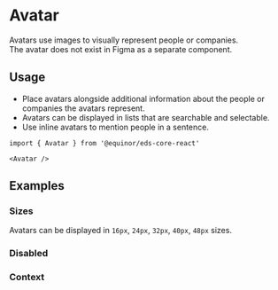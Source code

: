 
# Avatar

Avatars use images to visually represent people or companies.<br />
The avatar does not exist in Figma as a separate component.

<Links 
    documentationUrl="https://eds.equinor.com/0b0c666ab/p/96f1b1-image-placeholder/b/85d6bc"
    sourceUrl="https://github.com/equinor/design-system/blob/develop/packages/eds-core-react/src/components/Avatar/Avatar.tsx"
    npmUrl="https://www.npmjs.com/package/@equinor/eds-core-react"
/>

<Story id="data-display-avatar--introduction" />
<PropsTable />

## Usage

<ul>
    <li>Place avatars alongside additional information about the people or companies the avatars represent.</li>
    <li>Avatars can be displayed in lists that are searchable and selectable.</li>
    <li>Use inline avatars to mention people in a sentence.</li>
</ul>

```tsx
import { Avatar } from '@equinor/eds-core-react'

<Avatar />
```

## Examples

### Sizes

Avatars can be displayed in `16px`, `24px`, `32px`, `40px`, `48px` sizes.

<Story id="data-display-avatar--size" />

### Disabled

<Story id="data-display-avatar--disabled" />

### Context

<Story id="data-display-avatar--context" />